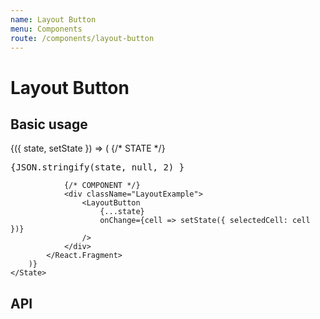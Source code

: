 ```yaml
---
name: Layout Button
menu: Components
route: /components/layout-button
---
```



# Layout Button

## Basic usage

<Playground>
    <State initial={{
        selectedCell: {
            className: 'hover',
            col: 1,
            row: 1
        },
    }}>
        {({ state, setState }) => (
            <React.Fragment>
                {/* STATE */}
                <div><pre>{JSON.stringify(state, null, 2) }</pre></div>

                {/* COMPONENT */}
                <div className="LayoutExample">
                    <LayoutButton
                        {...state}
                        onChange={cell => setState({ selectedCell: cell })}
                    />
                </div>
            </React.Fragment>
        )}
    </State>

</Playground>

## API

<Props of={LayoutButton} />
